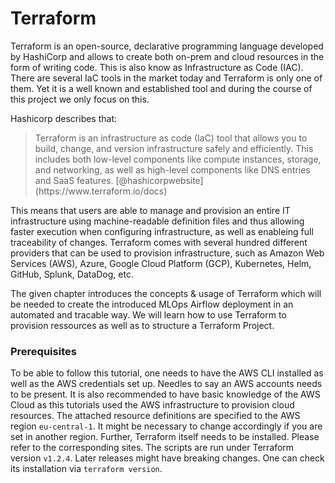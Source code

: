 # Terraform

Terraform is an open-source, declarative programming language developed by HashiCorp and allows to create both on-prem and cloud resources in the form of writing code. This is also know as Infrastructure as Code (IAC). There are several IaC tools in the market today and Terraform is only one of them. Yet it is a well known and established tool and during the course of this project we only focus on this.

Hashicorp describes that:
<blockquote>
Terraform is an infrastructure as code (IaC) tool that allows you to build, change, and version infrastructure safely and efficiently. This includes both low-level components like compute instances, storage, and networking, as well as high-level components like DNS entries and SaaS features. [@hashicorpwebsite] (https://www.terraform.io/docs) 
</blockquote> 


This means that users are able to manage and provision an entire IT infrastructure using machine-readable definition files and thus allowing faster execution when configuring infrastructure, as well as enableing full traceability of changes. Terraform comes with several hundred different providers that can be used to provision infrastructure, such as Amazon Web Services (AWS), Azure, Google Cloud Platform (GCP), Kubernetes, Helm, GitHub, Splunk, DataDog, etc.

The given chapter introduces the concepts & usage of Terraform which will be needed to create the introduced MLOps Airflow deployment in an automated and tracable way. We will learn how to use Terraform to provision ressources as well as to structure a Terraform Project.


### Prerequisites {.unlisted .unnumbered}

To be able to follow this tutorial, one needs to have the AWS CLI installed as well as the AWS credentials set up. Needles to say an AWS accounts needs to be present. It is also recommended to have basic knowledge of the AWS Cloud as this tutorials used the AWS infrastructure to provision cloud resources. The attached resource definitions are specified to the AWS region `eu-central-1`. It might be necessary to change accordingly if you are set in another region. 
Further, Terraform itself needs to be installed. Please refer to the corresponding sites. The scripts are run under Terraform version `v1.2.4`. Later releases might have breaking changes. One can check its installation via `terraform version`.